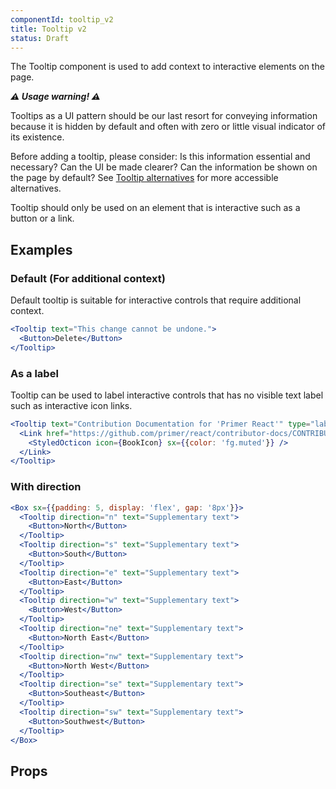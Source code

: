 ```yaml
---
componentId: tooltip_v2
title: Tooltip v2
status: Draft
---
```



The Tooltip component is used to add context to interactive elements on the page.

**_⚠️ Usage warning! ⚠️_**

Tooltips as a UI pattern should be our last resort for conveying information because it is hidden by default and often with zero or little visual indicator of its existence.

Before adding a tooltip, please consider: Is this information essential and necessary? Can the UI be made clearer? Can the information be shown on the page by default? See [Tooltip alternatives](https://primer.style/design/accessibility/tooltip-alternatives) for more accessible alternatives.

Tooltip should only be used on an element that is interactive such as a button or a link.

## Examples

### Default (For additional context)

Default tooltip is suitable for interactive controls that require additional context.

```jsx live
<Tooltip text="This change cannot be undone.">
  <Button>Delete</Button>
</Tooltip>
```

### As a label

Tooltip can be used to label interactive controls that has no visible text label such as interactive icon links.

```jsx live
<Tooltip text="Contribution Documentation for 'Primer React'" type="label">
  <Link href="https://github.com/primer/react/contributor-docs/CONTRIBUTING.md" sx={{ml: 1, color: 'fg.muted'}}>
    <StyledOcticon icon={BookIcon} sx={{color: 'fg.muted'}} />
  </Link>
</Tooltip>
```

### With direction

```jsx live
<Box sx={{padding: 5, display: 'flex', gap: '8px'}}>
  <Tooltip direction="n" text="Supplementary text">
    <Button>North</Button>
  </Tooltip>
  <Tooltip direction="s" text="Supplementary text">
    <Button>South</Button>
  </Tooltip>
  <Tooltip direction="e" text="Supplementary text">
    <Button>East</Button>
  </Tooltip>
  <Tooltip direction="w" text="Supplementary text">
    <Button>West</Button>
  </Tooltip>
  <Tooltip direction="ne" text="Supplementary text">
    <Button>North East</Button>
  </Tooltip>
  <Tooltip direction="nw" text="Supplementary text">
    <Button>North West</Button>
  </Tooltip>
  <Tooltip direction="se" text="Supplementary text">
    <Button>Southeast</Button>
  </Tooltip>
  <Tooltip direction="sw" text="Supplementary text">
    <Button>Southwest</Button>
  </Tooltip>
</Box>
```

## Props

<ComponentProps data={data} />
